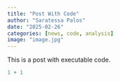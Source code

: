 ```yaml
---
title: "Post With Code"
author: "Saratessa Palos"
date: "2025-02-26"
categories: [news, code, analysis]
image: "image.jpg"
---
```


This is a post with executable code.

```r
1 + 1
```
